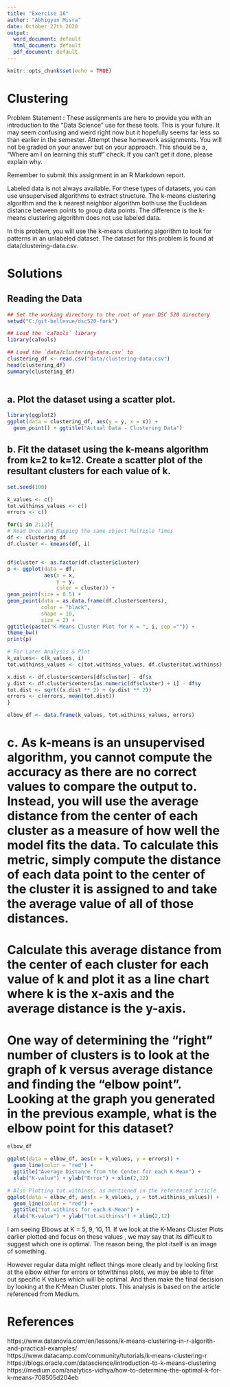 ```yaml
---
title: "Exercise 16"
author: "Abhigyan Misra"
date: October 27th 2020
output: 
  word_document: default
  html_document: default
  pdf_document: default
---
```


```r
knitr::opts_chunk$set(echo = TRUE)
```
# Clustering

Problem Statement : 
These assignments are here to provide you with an introduction to the “Data Science” use for these tools. This is your future. It may seem confusing and weird right now but it hopefully seems far less so than earlier in the semester. Attempt these homework assignments. You will not be graded on your answer but on your approach. This should be a, “Where am I on learning this stuff” check. If you can’t get it done, please explain why.

Remember to submit this assignment in an R Markdown report.

Labeled data is not always available. For these types of datasets, you can use unsupervised algorithms to extract structure. The k-means clustering algorithm and the k nearest neighbor algorithm both use the Euclidean distance between points to group data points. The difference is the k-means clustering algorithm does not use labeled data.

In this problem, you will use the k-means clustering algorithm to look for patterns in an unlabeled dataset. The dataset for this problem is found at data/clustering-data.csv.

# Solutions

## Reading the Data

```r
## Set the working directory to the root of your DSC 520 directory
setwd("C:/git-bellevue/dsc520-fork")

## Load the `caTools` library
library(caTools)

## Load the `data/clustering-data.csv` to
clustering_df <- read.csv("data/clustering-data.csv")
head(clustering_df)
summary(clustering_df)
  
```

## a. Plot the dataset using a scatter plot.

```r
library(ggplot2)
ggplot(data = clustering_df, aes(y = y, x = x)) + 
  geom_point() + ggtitle("Actual Data - Clustering Data")

```

## b. Fit the dataset using the k-means algorithm from k=2 to k=12. Create a scatter plot of the resultant clusters for each value of k.

```r
set.seed(100)

k_values <- c()
tot.withinss_values <- c()
errors <- c()

for(i in 2:12){
# Read Once and Mapping the same object Multiple Times  
df <- clustering_df
df.cluster <- kmeans(df, i)


df$cluster <- as.factor(df.cluster$cluster)
p <- ggplot(data = df, 
            aes(x = x, 
                y = y, 
                color = cluster)) + 
geom_point(size = 0.5) + 
geom_point(data = as.data.frame(df.cluster$centers), 
           color = "black", 
           shape = 10, 
           size = 2) + 
ggtitle(paste("K-Means Cluster Plot for K = ", i, sep ="")) +
theme_bw()
print(p)

# For Later Analysis & Plot
k_values<- c(k_values, i)
tot.withinss_values <- c(tot.withinss_values, df.cluster$tot.withinss)

x.dist <- df.cluster$centers[df$cluster] - df$x
y.dist <- df.cluster$centers[as.numeric(df$cluster) + i] - df$y
tot.dist <- sqrt((x.dist ** 2) + (y.dist ** 2))
errors <- c(errors, mean(tot.dist))
}

elbow_df <- data.frame(k_values, tot.withinss_values, errors)

```


# c. As k-means is an unsupervised algorithm, you cannot compute the accuracy as there are no correct values to compare the output to. Instead, you will use the average distance from the center of each cluster as a measure of how well the model fits the data. To calculate this metric, simply compute the distance of each data point to the center of the cluster it is assigned to and take the average value of all of those distances.
# Calculate this average distance from the center of each cluster for each value of k and plot it as a line chart where k is the x-axis and the average distance is the y-axis.
# One way of determining the “right” number of clusters is to look at the graph of k versus average distance and finding the “elbow point”. Looking at the graph you generated in the previous example, what is the elbow point for this dataset?

```r

elbow_df

ggplot(data = elbow_df, aes(x = k_values, y = errors)) + 
  geom_line(color = "red") + 
  ggtitle("Average Distance from the Center for each K-Mean") + 
  xlab("K-value") + ylab("Error") + xlim(2,12)

# Also Plotting tot.withinss, as mentioned in the referenced article
ggplot(data = elbow_df, aes(x = k_values, y = tot.withinss_values)) + 
  geom_line(color = "red") + 
  ggtitle("tot.withinss for each K-Mean") + 
  xlab("K-value") + ylab("tot.withinss") + xlim(2,12) 


```
I am seeing Elbows at K = 5, 9, 10, 11.
If we look at the K-Means Cluster Plots earlier plotted and focus on these values , we may say that its difficult to suggest which one is optimal. The reason being, the plot itself is an image of something.

However regular data might reflect things more clearly and by looking first at the elbow either for errors or totwithinss plots, we may be able to filter out specific K values which will be optimal. And then make the final decision by looking at the K-Mean Cluster plots. This analysis is based on the article referenced from Medium.


# References
https://www.datanovia.com/en/lessons/k-means-clustering-in-r-algorith-and-practical-examples/
https://www.datacamp.com/community/tutorials/k-means-clustering-r
https://blogs.oracle.com/datascience/introduction-to-k-means-clustering
https://medium.com/analytics-vidhya/how-to-determine-the-optimal-k-for-k-means-708505d204eb